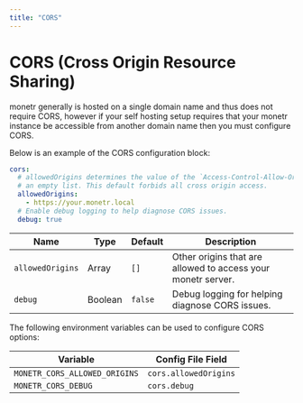 ```yaml
---
title: "CORS"
---
```


# CORS (Cross Origin Resource Sharing)

monetr generally is hosted on a single domain name and thus does not require CORS, however if your self hosting setup
requires that your monetr instance be accessible from another domain name then you must configure CORS.

Below is an example of the CORS configuration block:

```yaml filename="config.yaml"
cors:
  # allowedOrigins determines the value of the `Access-Control-Allow-Origin` response header. In monetr this defaults to
  # an empty list. This default forbids all cross origin access.
  allowedOrigins: 
    - https://your.monetr.local
  # Enable debug logging to help diagnose CORS issues.
  debug: true
```

| **Name**         | **Type** | **Default** | **Description**                                              |
| ---              | ---      | ---         | ---                                                          |
| `allowedOrigins` | Array    | `[]`        | Other origins that are allowed to access your monetr server. |
| `debug`          | Boolean  | `false`     | Debug logging for helping diagnose CORS issues.              |

The following environment variables can be used to configure CORS options:

| Variable                      | Config File Field     |
| ---                           | ---                   |
| `MONETR_CORS_ALLOWED_ORIGINS` | `cors.allowedOrigins` |
| `MONETR_CORS_DEBUG`           | `cors.debug`          |
